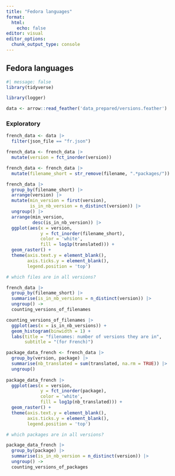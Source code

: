 ```yaml
---
title: "Fedora languages"
format:
  html:
    echo: false
editor: visual
editor_options: 
  chunk_output_type: console
---
```


## Fedora languages

```r
#| message: false
library(tidyverse)

library(logger)
```

```r
data <- arrow::read_feather('data_prepared/versions.feather')
```

### Exploratory

```r
french_data <- data |>
  filter(json_file == "fr.json")

french_data <- french_data |>
  mutate(version = fct_inorder(version))

french_data <- french_data |>
  mutate(filename_short = str_remove(filename, ".*packages/"))
```

```r
french_data |>
  group_by(filename_short) |>
  arrange(version) |>
  mutate(min_version = first(version),
         is_in_nb_version = n_distinct(version)) |>
  ungroup() |>
  arrange(min_version,
          desc(is_in_nb_version)) |>
  ggplot(aes(x = version,
             y = fct_inorder(filename_short),
             color = 'white',
             fill = log1p(translated))) +
  geom_raster() +
  theme(axis.text.y = element_blank(),
        axis.ticks.y = element_blank(),
        legend.position = 'top')
```

```r
# which files are in all versions?

french_data |>
  group_by(filename_short) |>
  summarise(is_in_nb_versions = n_distinct(version)) |>
  ungroup() ->
  counting_versions_of_filenames
```

```r
counting_versions_of_filenames |>
  ggplot(aes(x = is_in_nb_versions)) +
  geom_histogram(binwidth = 1) +
  labs(title = "filenames: number of versions they are in",
       subtitle = "(for French)")
```

```r
package_data_french <- french_data |>
  group_by(version, package) |>
  summarise(nb_translated = sum(translated, na.rm = TRUE)) |>
  ungroup()
  
package_data_french |>
  ggplot(aes(x = version,
             y = fct_inorder(package),
             color = 'white',
             fill = log1p(nb_translated))) +
  geom_raster() +
  theme(axis.text.y = element_blank(),
        axis.ticks.y = element_blank(),
        legend.position = 'top')
```

```r
# which packages are in all versions?

package_data_french |>
  group_by(package) |>
  summarise(is_in_nb_version = n_distinct(version)) |>
  ungroup() ->
  counting_versions_of_packages
```
